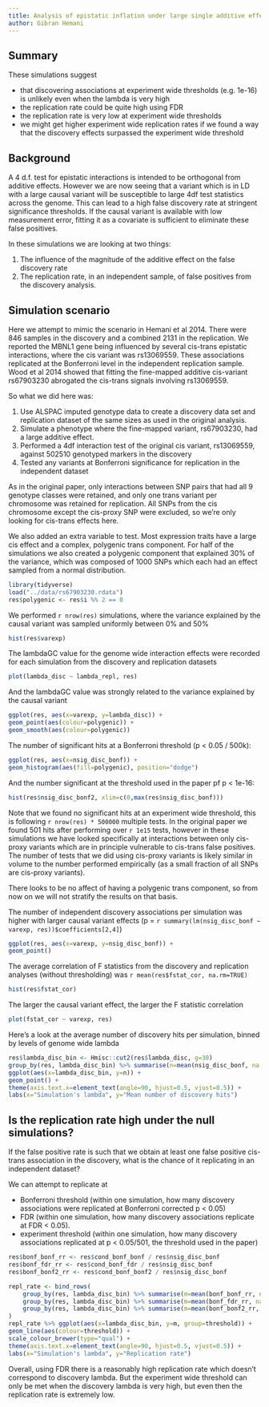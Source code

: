 ```yaml
---
title: Analysis of epistatic inflation under large single additive effects, with a focus on the replication rate
author: Gibran Hemani
---
```


## Summary

These simulations suggest

- that discovering associations at experiment wide thresholds (e.g. 1e-16) is unlikely even when the lambda is very high
- the replication rate could be quite high using FDR
- the replication rate is very low at experiment wide thresholds
- we might get higher experiment wide replication rates if we found a way that the discovery effects surpassed the experiment wide threshold


## Background

A 4 d.f. test for epistatic interactions is intended to be orthogonal from additive effects. However we are now seeing that a variant which is in LD with a large causal variant will be susceptible to large 4df test statistics across the genome. This can lead to a high false discovery rate at stringent significance thresholds. If the causal variant is available with low measurement error, fitting it as a covariate is sufficient to eliminate these false positives.

In these simulations we are looking at two things:

1. The influence of the magnitude of the additive effect on the false discovery rate
2. The replication rate, in an independent sample, of false positives from the discovery analysis.

## Simulation scenario

Here we attempt to mimic the scenario in Hemani et al 2014. There were 846 samples in the discovery and a combined 2131 in the replication. We reported the MBNL1 gene being influenced by several cis-trans epistatic interactions, where the cis variant was rs13069559. These associations replicated at the Bonferroni level in the independent replication sample. Wood et al 2014 showed that fitting the fine-mapped additive cis-variant rs67903230 abrogated the cis-trans signals involving rs13069559.

So what we did here was:


1. Use ALSPAC imputed genotype data to create a discovery data set and replication dataset of the same sizes as used in the original analysis. 
2. Simulate a phenotype where the fine-mapped variant, rs67903230, had a large additive effect.
3. Performed a 4df interaction test of the original cis variant, rs13069559, against 502510 genotyped markers in the discovery
4. Tested any variants at Bonferroni significance for replication in the independent dataset

As in the original paper, only interactions between SNP pairs that had all 9 genotype classes were retained, and only one trans variant per chromosome was retained for replication. All SNPs from the cis chromosome except the cis-proxy SNP were excluded, so we're only looking for cis-trans effects here.

We also added an extra variable to test. Most expression traits have a large cis effect and a complex, polygenic trans component. For half of the simulations we also created a polygenic component that explained 30% of the variance, which was composed of 1000 SNPs which each had an effect sampled from a normal distribution.

```r
library(tidyverse)
load("../data/rs67903230.rdata")
res$polygenic <- res$i %% 2 == 0
```

We performed `r nrow(res)` simulations, where the variance explained by the causal variant was sampled uniformly between 0% and 50%

```r
hist(res$varexp)
```

The lambdaGC value for the genome wide interaction effects were recorded for each simulation from the discovery and replication datasets


```r
plot(lambda_disc ~ lambda_repl, res)
```

And the lambdaGC value was strongly related to the variance explained by the causal variant

```r
ggplot(res, aes(x=varexp, y=lambda_disc)) +
geom_point(aes(colour=polygenic)) +
geom_smooth(aes(colour=polygenic))
```

The number of significant hits at a Bonferroni threshold (p < 0.05 / 500k):


```r
ggplot(res, aes(x=nsig_disc_bonf)) +
geom_histogram(aes(fill=polygenic), position="dodge")
```

And the number significant at the threshold used in the paper pf p < 1e-16:

```r
hist(res$nsig_disc_bonf2, xlim=c(0,max(res$nsig_disc_bonf)))
```

Note that we found no significant hits at an experiment wide threshold, this is following `r nrow(res) * 500000` multiple tests. In the original paper we found 501 hits after performing over `r 1e15` tests, however in these simulations we have looked specifically at interactions between only cis-proxy variants which are in principle vulnerable to cis-trans false positives. The number of tests that we did using cis-proxy variants is likely similar in volume to the number performed empirically (as a small fraction of all SNPs are cis-proxy variants).

There looks to be no affect of having a polygenic trans component, so from now on we will not stratify the results on that basis.

The number of independent discovery associations per simulation was higher with larger causal variant effects (p = `r summary(lm(nsig_disc_bonf ~ varexp, res))$coefficients[2,4]`)

```r
ggplot(res, aes(x=varexp, y=nsig_disc_bonf)) +
geom_point()
```

The average correlation of F statistics from the discovery and replication analyses (without thresholding) was `r mean(res$fstat_cor, na.rm=TRUE)`

```r
hist(res$fstat_cor)
```

The larger the causal variant effect, the larger the F statistic correlation

```r
plot(fstat_cor ~ varexp, res)
```

Here's a look at the average number of discovery hits per simulation, binned by levels of genome wide lambda

```r
res$lambda_disc_bin <- Hmisc::cut2(res$lambda_disc, g=30)
group_by(res, lambda_disc_bin) %>% summarise(n=mean(nsig_disc_bonf, na.rm=T)) %>% 
ggplot(aes(x=lambda_disc_bin, y=n)) +
geom_point() +
theme(axis.text.x=element_text(angle=90, hjust=0.5, vjust=0.5)) +
labs(x="Simulation's lambda", y="Mean number of discovery hits")
```


## Is the replication rate high under the null simulations?

If the false positive rate is such that we obtain at least one false positive cis-trans association in the discovery, what is the chance of it replicating in an independent dataset?

We can attempt to replicate at

* Bonferroni threshold (within one simulation, how many discovery associations were replicated at Bonferroni corrected p < 0.05)
* FDR (within one simulation, how many discovery associations replicate at FDR < 0.05).
* experiment threshold (within one simulation, how many discovery associations replicated at p < 0.05/501, the threshold used in the paper)


```r
res$bonf_bonf_rr <- res$cond_bonf_bonf / res$nsig_disc_bonf
res$bonf_fdr_rr <- res$cond_bonf_fdr / res$nsig_disc_bonf
res$bonf_bonf2_rr <- res$cond_bonf_bonf2 / res$nsig_disc_bonf

repl_rate <- bind_rows(
	group_by(res, lambda_disc_bin) %>% summarise(m=mean(bonf_bonf_rr, na.rm=T)) %>% mutate(threshold="Bonferroni"),
	group_by(res, lambda_disc_bin) %>% summarise(m=mean(bonf_fdr_rr, na.rm=T)) %>% mutate(threshold="FDR"),
	group_by(res, lambda_disc_bin) %>% summarise(m=mean(bonf_bonf2_rr, na.rm=T)) %>% mutate(threshold="Experiment")
)
repl_rate %>% ggplot(aes(x=lambda_disc_bin, y=m, group=threshold)) +
geom_line(aes(colour=threshold)) +
scale_colour_brewer(type="qual") +
theme(axis.text.x=element_text(angle=90, hjust=0.5, vjust=0.5)) +
labs(x="Simulation's lambda", y="Replication rate")
```

Overall, using FDR there is a reasonably high replication rate which doesn't correspond to discovery lambda. But the experiment wide threshold can only be met when the discovery lambda is very high, but even then the replication rate is extremely low.


